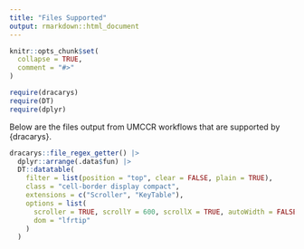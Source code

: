 ```yaml
---
title: "Files Supported"
output: rmarkdown::html_document
---
```


```r
knitr::opts_chunk$set(
  collapse = TRUE,
  comment = "#>"
)
```

```r
require(dracarys)
require(DT)
require(dplyr)
```

Below are the files output from UMCCR workflows that are supported by {dracarys}.

```r
dracarys::file_regex_getter() |>
  dplyr::arrange(.data$fun) |>
  DT::datatable(
    filter = list(position = "top", clear = FALSE, plain = TRUE),
    class = "cell-border display compact",
    extensions = c("Scroller", "KeyTable"),
    options = list(
      scroller = TRUE, scrollY = 600, scrollX = TRUE, autoWidth = FALSE, keys = TRUE,
      dom = "lfrtip"
    )
  )
```
